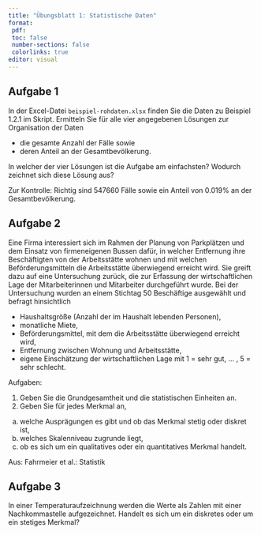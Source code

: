 ```yaml
---
title: "Übungsblatt 1: Statistische Daten"
format:
 pdf:
 toc: false
 number-sections: false
 colorlinks: true
editor: visual
---
```


## Aufgabe 1

In der Excel-Datei `beispiel-rohdaten.xlsx` finden Sie die Daten zu Beispiel 1.2.1 im Skript. Ermitteln Sie für alle vier angegebenen Lösungen zur Organisation der Daten

- die gesamte Anzahl der Fälle sowie
- deren Anteil an der Gesamtbevölkerung.

In welcher der vier Lösungen ist die Aufgabe am einfachsten? Wodurch zeichnet sich diese Lösung aus?

Zur Kontrolle: Richtig sind 547660 Fälle sowie ein Anteil von 0.019% an der Gesamtbevölkerung.

## Aufgabe 2

Eine Firma interessiert sich im Rahmen der Planung von Parkplätzen und dem Einsatz von firmeneigenen Bussen dafür, in welcher Entfernung ihre Beschäftigten von der Arbeitsstätte wohnen und mit welchen Beförderungsmitteln die Arbeitsstätte überwiegend erreicht wird. Sie greift dazu auf eine Untersuchung zurück, die zur Erfassung der wirtschaftlichen Lage der Mitarbeiterinnen und Mitarbeiter durchgeführt wurde. Bei der Untersuchung wurden an einem Stichtag 50 Beschäftige ausgewählt und befragt hinsichtlich

- Haushaltsgröße (Anzahl der im Haushalt lebenden Personen),
- monatliche Miete,
- Beförderungsmittel, mit dem die Arbeitsstätte überwiegend erreicht wird,
- Entfernung zwischen Wohnung und Arbeitsstätte,
- eigene Einschätzung der wirtschaftlichen Lage mit 1 = sehr gut, $\dots$ , 5 = sehr schlecht.

Aufgaben:

1. Geben Sie die Grundgesamtheit und die statistischen Einheiten an.
1. Geben Sie für jedes Merkmal an,
  a) welche Ausprägungen es gibt und ob das Merkmal stetig oder diskret ist,
  a) welches Skalenniveau zugrunde liegt,
  a) ob es sich um ein qualitatives oder ein quantitatives Merkmal handelt.

Aus: Fahrmeier et al.: Statistik

## Aufgabe 3

In einer Temperaturaufzeichnung werden die Werte als Zahlen mit einer Nachkommastelle aufgezeichnet. Handelt es sich um ein diskretes oder um ein stetiges Merkmal?
